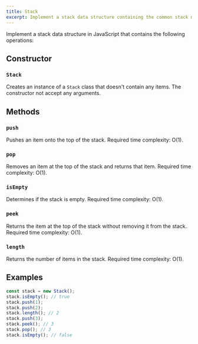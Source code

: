 ```yaml
---
title: Stack
excerpt: Implement a stack data structure containing the common stack methods
---
```


Implement a stack data structure in JavaScript that contains the following operations:

## Constructor

### `Stack`

Creates an instance of a `Stack` class that doesn't contain any items. The constructor not accept any arguments.

## Methods

### `push`

Pushes an item onto the top of the stack. Required time complexity: O(1).

### `pop`

Removes an item at the top of the stack and returns that item. Required time complexity: O(1).

### `isEmpty`

Determines if the stack is empty. Required time complexity: O(1).

### `peek`

Returns the item at the top of the stack without removing it from the stack. Required time complexity: O(1).

### `length`

Returns the number of items in the stack. Required time complexity: O(1).

## Examples

```js
const stack = new Stack();
stack.isEmpty(); // true
stack.push(1);
stack.push(2);
stack.length(); // 2
stack.push(3);
stack.peek(); // 3
stack.pop(); // 3
stack.isEmpty(); // false
```

